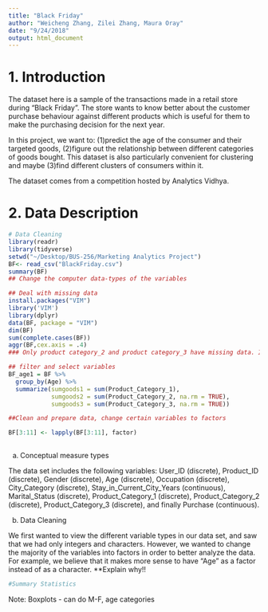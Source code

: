 ```yaml
---
title: "Black Friday"
author: "Weicheng Zhang, Zilei Zhang, Maura Oray"
date: "9/24/2018"
output: html_document
---
```

# 1. Introduction 
The dataset here is a sample of the transactions made in a retail store during "Black Friday". The store wants to know better about the customer purchase behaviour against different products which is useful for them to make the purchasing decision for the next year. 

In this project, we want to: (1)predict the age of the consumer and their targeted goods, (2)figure out the relationship between different categories of goods bought. This dataset is also particularly convenient for clustering and maybe (3)find different clusters of consumers within it.

The dataset comes from a competition hosted by Analytics Vidhya.

# 2. Data Description
```r
# Data Cleaning
library(readr)
library(tidyverse)
setwd("~/Desktop/BUS-256/Marketing Analytics Project")
BF<- read_csv("BlackFriday.csv")
summary(BF)
## Change the computer data-types of the variables

## Deal with missing data
install.packages("VIM")
library('VIM')
library(dplyr)
data(BF, package = "VIM")
dim(BF)
sum(complete.cases(BF))
aggr(BF,cex.axis = .4)
### Only product category_2 and product category_3 have missing data. It is ok, for individual will not buy all categories. 

## filter and select variables
BF_age1 = BF %>%
  group_by(Age) %>%
  summarize(sumgoods1 = sum(Product_Category_1),
            sumgoods2 = sum(Product_Category_2, na.rm = TRUE),
            sumgoods3 = sum(Product_Category_3, na.rm = TRUE))

##Clean and prepare data, change certain variables to factors

BF[3:11] <- lapply(BF[3:11], factor)
  
```
a. Conceptual measure types

The data set includes the following variables: User_ID (discrete), Product_ID (discrete), Gender (discrete), Age (discrete), Occupation (discrete), City_Category (discrete), Stay_in_Current_City_Years (continuous), Marital_Status (discrete), Product_Category_1 (discrete), Product_Category_2 (discrete), Product_Category_3 (discrete), and finally Purchase (continuous). 

b. Data Cleaning

We first wanted to view the different variable types in our data set, and saw that we had only integers and characters. However, we wanted to change the majority of the variables into factors in order to better analyze the data. For example, we believe that it makes more sense to have "Age" as a factor instead of as a character. **Explain why!!
```r

#Summary Statistics
```
Note: Boxplots - can do M-F, age categories
